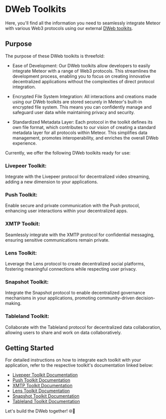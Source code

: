 # DWeb Toolkits

Here, you'll find all the information you need to seamlessly integrate Meteor with various Web3 protocols using our external [DWeb toolkits](https://github.com/meteor-web3/dweb-toolkits).

## Purpose

The purpose of these DWeb toolkits is threefold:

- Ease of Development: Our DWeb toolkits allow developers to easily integrate Meteor with a range of Web3 protocols. This streamlines the development process, enabling you to focus on creating innovative decentralized applications without the complexities of direct protocol integration.

- Encrypted File System Integration: All interactions and creations made using our DWeb toolkits are stored securely in Meteor's built-in encrypted file system. This means you can confidently manage and safeguard user data while maintaining privacy and security.

- Standardized Metadata Layer: Each protocol in the toolkit defines its own file format, which contributes to our vision of creating a standard metadata layer for all protocols within Meteor. This simplifies data management, promotes interoperability, and enriches the overall DWeb experience.

Currently, we offer the following DWeb toolkits ready for use:

### Livepeer Toolkit:

Integrate with the Livepeer protocol for decentralized video streaming, adding a new dimension to your applications.

### Push Toolkit:

Enable secure and private communication with the Push protocol, enhancing user interactions within your decentralized apps.

### XMTP Toolkit:

Seamlessly integrate with the XMTP protocol for confidential messaging, ensuring sensitive communications remain private.

### Lens Toolkit:

Leverage the Lens protocol to create decentralized social platforms, fostering meaningful connections while respecting user privacy.

### Snapshot Toolkit:

Integrate the Snapshot protocol to enable decentralized governance mechanisms in your applications, promoting community-driven decision-making.

### Tableland Toolkit:

Collaborate with the Tableland protocol for decentralized data collaboration, allowing users to share and work on data collaboratively.

## Getting Started

For detailed instructions on how to integrate each toolkit with your application, refer to the respective toolkit's documentation linked below:

- [Livepeer Toolkit Documentation](https://github.com/meteor-web3/dweb-toolkits/tree/main/packages/livepeer-client)
- [Push Toolkit Documentation](https://github.com/meteor-web3/dweb-toolkits/tree/main/packages/push-client)
- [XMTP Toolkit Documentation](https://github.com/meteor-web3/dweb-toolkits/tree/main/packages/xmtp-client)
- [Lens Toolkit Documentation](https://github.com/meteor-web3/dweb-toolkits/tree/main/packages/lens-client)
- [Snapshot Toolkit Documentation](https://github.com/meteor-web3/dweb-toolkits/tree/main/packages/snapshot-client)
- [Tableland Toolkit Documentation](https://github.com/meteor-web3/dweb-toolkits/tree/main/packages/tableland-client)

Let's build the DWeb together! 🌐🚀
